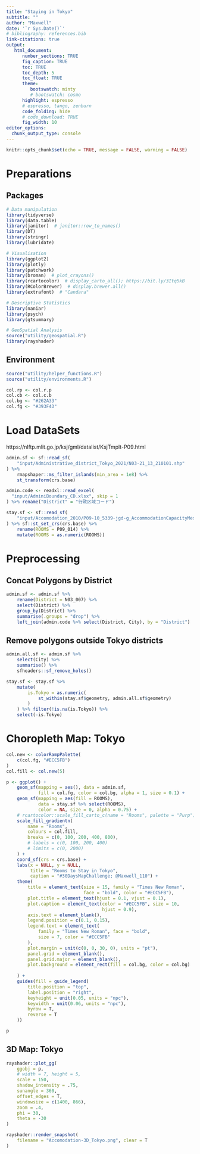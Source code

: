 ```yaml
---
title: "Staying in Tokyo"
subtitle: ""
author: "Maxwell"
date: '`r Sys.Date()`'
# bibliography: references.bib
link-citations: true
output: 
   html_document:
      number_sections: TRUE
      fig_caption: TRUE
      toc: TRUE
      toc_depth: 5
      toc_float: TRUE
      theme:
         bootswatch: minty
         # bootswatch: cosmo
      highlight: espresso
      # espresso, tango, zenburn
      code_folding: hide
      # code_download: TRUE
      fig_width: 10
editor_options: 
  chunk_output_type: console
---
```


```r
knitr::opts_chunk$set(echo = TRUE, message = FALSE, warning = FALSE)
```

# Preparations {.tabset .tabset-fade .tabset-pills}
## Packages
```r
# Data manipulation
library(tidyverse)
library(data.table)
library(janitor)  # janitor::row_to_names()
library(DT)
library(stringr)
library(lubridate)

# Visualisation
library(ggplot2)
library(plotly)
library(patchwork)
library(broman)  # plot_crayons()
library(rcartocolor)  # display_carto_all(); https://bit.ly/3Itq5kB
library(RColorBrewer)  # display.brewer.all()
library(extrafont)  # "Candara"

# Descriptive Statistics
library(naniar)
library(psych)
library(gtsummary)

# GeoSpatial Analysis
source("utility/geospatial.R")
library(rayshader)
```

## Environment
```r
source("utility/helper_functions.R")
source("utility/environments.R")

col.rp <- col.r.p
col.cb <- col.c.b
col.bg <- "#262A33"
col.fg <- "#393F4D"
```

# Load DataSets {.tabset .tabset-fade .tabset-pills}

https://nlftp.mlit.go.jp/ksj/gml/datalist/KsjTmplt-P09.html

```r
admin.sf <- sf::read_sf(
    "input/Administrative_district_Tokyo_2021/N03-21_13_210101.shp"
) %>% 
    rmapshaper::ms_filter_islands(min_area = 1e8) %>% 
    st_transform(crs.base)
```

```r
admin.code <- readxl::read_excel(
  "input/AdminiBoundary_CD.xlsx", skip = 1
) %>% rename("District" = "行政区域コード")
```

```r
stay.sf <- sf::read_sf(
    "input/Accomodation_2010/P09-10_5339-jgd-g_AccommodationCapacityMesh.shp"
) %>% sf::st_set_crs(crs.base) %>% 
    rename(ROOMS = P09_014) %>% 
    mutate(ROOMS = as.numeric(ROOMS))
```


# Preprocessing {.tabset .tabset-fade .tabset-pills}
## Concat Polygons by District
```r
admin.sf <- admin.sf %>% 
    rename(District = N03_007) %>% 
    select(District) %>%
    group_by(District) %>%
    summarise(.groups = "drop") %>% 
    left_join(admin.code %>% select(District, City), by = "District")
```

## Remove polygons outside Tokyo districts
```r
admin.all.sf <- admin.sf %>% 
    select(City) %>% 
    summarise() %>% 
    sfheaders::sf_remove_holes()
```
```r
stay.sf <- stay.sf %>% 
    mutate(
        is.Tokyo = as.numeric(
            st_within(stay.sf$geometry, admin.all.sf$geometry)
        )
    ) %>% filter(!is.na(is.Tokyo)) %>% 
    select(-is.Tokyo)
```


# Choropleth Map: Tokyo
```r
col.new <- colorRampPalette(
    c(col.fg, "#ECC5FB")
)
col.fill <- col.new(5)

p <- ggplot() + 
    geom_sf(mapping = aes(), data = admin.sf, 
            fill = col.fg, color = col.bg, alpha = 1, size = 0.1) + 
    geom_sf(mapping = aes(fill = ROOMS), 
            data = stay.sf %>% select(ROOMS), 
            color = NA, size = 0, alpha = 0.75) + 
    # rcartocolor::scale_fill_carto_c(name = "Rooms", palette = "Purp") + 
    scale_fill_gradientn(
        name = "Rooms",
        colours = col.fill,
        breaks = c(0, 100, 200, 400, 800),
        # labels = c(0, 100, 200, 400)
        # limits = c(0, 2000)
    ) +
    coord_sf(crs = crs.base) + 
    labs(x = NULL, y = NULL, 
         title = "Rooms to Stay in Tokyo", 
         caption = "#30DaysMapChallenge; @Maxwell_110") + 
    theme(
        title = element_text(size = 15, family = "Times New Roman", 
                             face = "bold", color = "#ECC5FB"), 
        plot.title = element_text(hjust = 0.1, vjust = 0.1), 
        plot.caption = element_text(color = "#ECC5FB", size = 10, 
                                    hjust = 0.9), 
        axis.text = element_blank(), 
        legend.position = c(0.1, 0.15), 
        legend.text = element_text(
            family = "Times New Roman", face = "bold", 
            size = 7, color = "#ECC5FB"
        ), 
        plot.margin = unit(c(0, 0, 30, 0), units = "pt"), 
        panel.grid = element_blank(), 
        panel.grid.major = element_blank(), 
        plot.background = element_rect(fill = col.bg, color = col.bg)
        
    ) + 
    guides(fill = guide_legend(
        title.position = "top", 
        label.position = "right", 
        keyheight = unit(0.05, units = "npc"),
        keywidth = unit(0.06, units = "npc"), 
        byrow = T, 
        reverse = T
    ))

p
```

## 3D Map: Tokyo
```r
rayshader::plot_gg(
    ggobj = p,
    # width = 7, height = 5,
    scale = 150,
    shadow_intensity = .75,
    sunangle = 360,
    offset_edges = T,
    windowsize = c(1400, 866),
    zoom = .4,
    phi = 30,
    theta = -30
)

rayshader::render_snapshot(
    filename = "Accomodation-3D_Tokyo.png", clear = T
)
```
